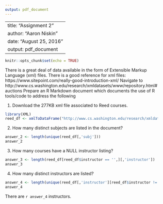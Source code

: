 ```yaml
---
output: pdf_document
---
```

<!--Code for importing CSV and JSON files into memory.
      Written by Aaron Niskin on 25 AUG 2016  -->

---
title: "Assignment 2"
author: "Aaron Niskin"
date: "August 25, 2016"
output: pdf_document
---

```r
knitr::opts_chunk$set(echo = TRUE)
```
There is a great deal of data available in the form of Extensible Markup Language (xml) files. There is a
good reference for xml files:
https://www.sitepoint.com/really-good-introduction-xml/
Navigate to http://www.cs.washington.edu/research/xmldatasets/www/repository.html#auctions
Prepare an R Markdown document which documents the use of R tools/code to address the following

1. Download the 277KB xml file associated to Reed courses.
```r
library(XML)
reed_df <- xmlToDataFrame("http://www.cs.washington.edu/research/xmldatasets/data/courses/reed.xml")
```

2. How many distinct subjects are listed in the document?

```r
answer_2 <- length(unique(reed_df[,'subj']))
answer_2
```

3. How many courses have a NULL instructor listing?

```r
answer_3 <- length(reed_df[reed_df$instructor == '',][,'instructor'])
answer_3
```

4. How many distinct instructors are listed?

```r
answer_4 <- length(unique(reed_df[,'instructor'][reed_df$instructor != '']))
answer_4
```
There are `r answer_4` instructors.
